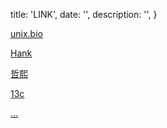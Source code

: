
  title: 'LINK',
  date: '',
  description: '',
}


[unix.bio](https://unix.bio)

[Hank](https://b.hank.im)
 
[哲熙](https://zexo.dev)

[13c](https://corydon.cc)

[...](http://mifan.im)

